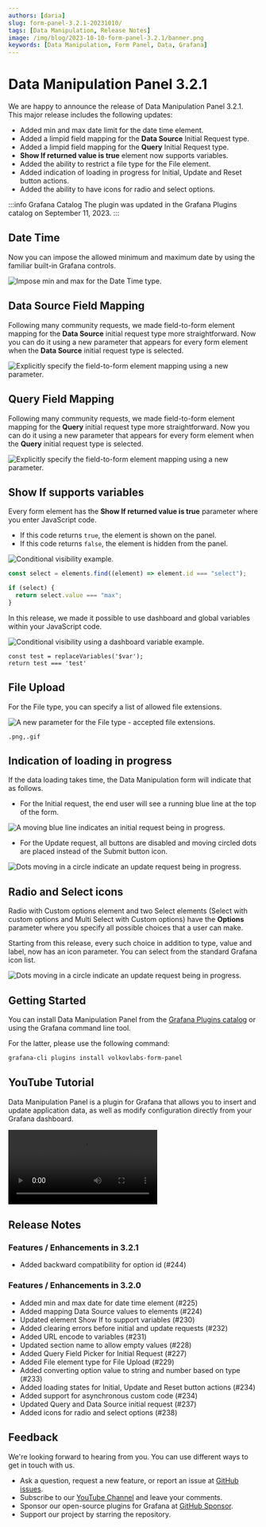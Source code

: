 ```yaml
---
authors: [daria]
slug: form-panel-3.2.1-20231010/
tags: [Data Manipulation, Release Notes]
image: /img/blog/2023-10-10-form-panel-3.2.1/banner.png
keywords: [Data Manipulation, Form Panel, Data, Grafana]
---
```



# Data Manipulation Panel 3.2.1

We are happy to announce the release of Data Manipulation Panel 3.2.1. This major release includes the following updates:

- Added min and max date limit for the date time element.
- Added a limpid field mapping for the <b>Data Source</b> Initial Request type.
- Added a limpid field mapping for the <b>Query</b> Initial Request type.
- <b>Show If returned value is true</b> element now supports variables.
- Added the ability to restrict a file type for the File element.
- Added indication of loading in progress for Initial, Update and Reset button actions.
- Added the ability to have icons for radio and select options.

:::info Grafana Catalog
The plugin was updated in the Grafana Plugins catalog on September 11, 2023.
:::

## Date Time

Now you can impose the allowed minimum and maximum date by using the familiar built-in Grafana controls.

<Image
  title="Impose min and max for the Date Time type."
  src="/img/blog/2023-10-10-form-panel-3.2.1/min-max.png"
/>

## Data Source Field Mapping

Following many community requests, we made field-to-form element mapping for the <b>Data Source</b> initial request type more straightforward. Now you can do it using a new parameter that appears for every form element when the <b>Data Source</b> initial request type is selected.

<Image
  title="Explicitly specify the field-to-form element mapping using a new parameter."
  src="/img/blog/2023-10-10-form-panel-3.2.1/field-name-ds.png"
/>

## Query Field Mapping

Following many community requests, we made field-to-form element mapping for the <b>Query</b> initial request type more straightforward. Now you can do it using a new parameter that appears for every form element when the <b>Query</b> initial request type is selected.

<Image
  title="Explicitly specify the field-to-form element mapping using a new parameter."
  src="/img/blog/2023-10-10-form-panel-3.2.1/field-name-query.png"
/>

## Show If supports variables

Every form element has the <b>Show If returned value is true</b> parameter where you enter JavaScript code.

- If this code returns `true`, the element is shown on the panel.
- If this code returns `false`, the element is hidden from the panel.

<Image
  title="Conditional visibility example."
  src="/img/blog/2023-10-10-form-panel-3.2.1/select.png"
/>

```js
const select = elements.find((element) => element.id === "select");

if (select) {
  return select.value === "max";
}
```

In this release, we made it possible to use dashboard and global variables within your JavaScript code.

<Image
  title="Conditional visibility using a dashboard variable example."
  src="/img/blog/2023-10-10-form-panel-3.2.1/var.png"
/>

```
const test = replaceVariables('$var');
return test === 'test'
```

## File Upload

For the File type, you can specify a list of allowed file extensions.

<Image
  title="A new parameter for the File type - accepted file extensions."
  src="/img/blog/2023-10-10-form-panel-3.2.1/accepted.png"
/>

```
.png,.gif
```

## Indication of loading in progress

If the data loading takes time, the Data Manipulation form will indicate that as follows.

- For the Initial request, the end user will see a running blue line at the top of the form.

<Image
  title="A moving blue line indicates an initial request being in progress."
  src="/img/blog/2023-10-10-form-panel-3.2.1/status-initial.png"
/>

- For the Update request, all buttons are disabled and moving circled dots are placed instead of the Submit button icon.

<Image
  title="Dots moving in a circle indicate an update request being in progress."
  src="/img/blog/2023-10-10-form-panel-3.2.1/status-update.png"
/>

## Radio and Select icons

Radio with Custom options element and two Select elements (Select with custom options and Multi Select with Custom options) have the <b>Options</b> parameter where you specify all possible choices that a user can make.

Starting from this release, every such choice in addition to type, value and label, now has an icon parameter. You can select from the standard Grafana icon list.

<Image
  title="Dots moving in a circle indicate an update request being in progress."
  src="/img/blog/2023-10-10-form-panel-3.2.1/icons.png"
/>

## Getting Started

You can install Data Manipulation Panel from the [Grafana Plugins catalog](https://grafana.com/grafana/plugins/volkovlabs-form-panel/) or using the Grafana command line tool.

For the latter, please use the following command:

```bash
grafana-cli plugins install volkovlabs-form-panel
```

## YouTube Tutorial

Data Manipulation Panel is a plugin for Grafana that allows you to insert and update application data, as well as modify configuration directly from your Grafana dashboard.

<Video
  src="https://www.youtube.com/embed/hVy9NfFiI5U"
  title="Use REST API, Data Source, and Queries to manipulate your data."
/>

## Release Notes

### Features / Enhancements in 3.2.1

- Added backward compatibility for option id (#244)

### Features / Enhancements in 3.2.0

- Added min and max date for date time element (#225)
- Added mapping Data Source values to elements (#224)
- Updated element Show If to support variables (#230)
- Added clearing errors before initial and update requests (#232)
- Added URL encode to variables (#231)
- Updated section name to allow empty values (#228)
- Added Query Field Picker for Initial Request (#227)
- Added File element type for File Upload (#229)
- Added converting option value to string and number based on type (#233)
- Added loading states for Initial, Update and Reset button actions (#234)
- Added support for asynchronous custom code (#234)
- Updated Query and Data Source initial request (#237)
- Added icons for radio and select options (#238)

## Feedback

We're looking forward to hearing from you. You can use different ways to get in touch with us.

- Ask a question, request a new feature, or report an issue at [GitHub issues](https://github.com/volkovlabs/volkovlabs-form-panel/issues/new/choose).
- Subscribe to our [YouTube Channel](https://www.youtube.com/@volkovlabs) and leave your comments.
- Sponsor our open-source plugins for Grafana at [GitHub Sponsor](https://github.com/sponsors/VolkovLabs).
- Support our project by starring the repository.
